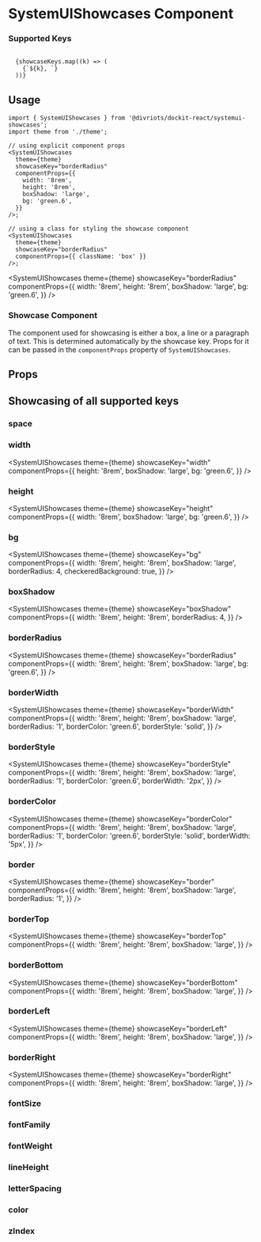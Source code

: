 
# SystemUIShowcases Component

<Description of={SystemUIShowcases} />

### Supported Keys

<code>
  {showcaseKeys.map((k) => (
    <span key={k}>{`${k}, `}</span>
  ))}
</code>

## Usage

```tsx
import { SystemUIShowcases } from '@divriots/dockit-react/systemui-showcases';
import theme from './theme';

// using explicit component props
<SystemUIShowcases
  theme={theme}
  showcaseKey="borderRadius"
  componentProps={{
    width: '8rem',
    height: '8rem',
    boxShadow: 'large',
    bg: 'green.6',
  }}
/>;

// using a class for styling the showcase component
<SystemUIShowcases
  theme={theme}
  showcaseKey="borderRadius"
  componentProps={{ className: 'box' }}
/>;
```

<SystemUIShowcases
  theme={theme}
  showcaseKey="borderRadius"
  componentProps={{
    width: '8rem',
    height: '8rem',
    boxShadow: 'large',
    bg: 'green.6',
  }}
/>

### Showcase Component

The component used for showcasing is either a box, a line or a paragraph of text. This is determined automatically by the showcase key.
Props for it can be passed in the `componentProps` property of `SystemUIShowcases`.

## Props

<Props of={SystemUIShowcases} />

## Showcasing of all supported keys

### space

<SystemUIShowcases theme={theme} showcaseKey="space" />

### width

<SystemUIShowcases
  theme={theme}
  showcaseKey="width"
  componentProps={{
    height: '8rem',
    boxShadow: 'large',
    bg: 'green.6',
  }}
/>

### height

<SystemUIShowcases
  theme={theme}
  showcaseKey="height"
  componentProps={{
    width: '8rem',
    boxShadow: 'large',
    bg: 'green.6',
  }}
/>

### bg

<SystemUIShowcases
  theme={theme}
  showcaseKey="bg"
  componentProps={{
    width: '8rem',
    height: '8rem',
    boxShadow: 'large',
    borderRadius: 4,
    checkeredBackground: true,
  }}
/>

### boxShadow

<SystemUIShowcases
  theme={theme}
  showcaseKey="boxShadow"
  componentProps={{
    width: '8rem',
    height: '8rem',
    borderRadius: 4,
  }}
/>

### borderRadius

<SystemUIShowcases
  theme={theme}
  showcaseKey="borderRadius"
  componentProps={{
    width: '8rem',
    height: '8rem',
    boxShadow: 'large',
    bg: 'green.6',
  }}
/>

### borderWidth

<SystemUIShowcases
  theme={theme}
  showcaseKey="borderWidth"
  componentProps={{
    width: '8rem',
    height: '8rem',
    boxShadow: 'large',
    borderRadius: '1',
    borderColor: 'green.6',
    borderStyle: 'solid',
  }}
/>

### borderStyle

<SystemUIShowcases
  theme={theme}
  showcaseKey="borderStyle"
  componentProps={{
    width: '8rem',
    height: '8rem',
    boxShadow: 'large',
    borderRadius: '1',
    borderColor: 'green.6',
    borderWidth: '2px',
  }}
/>

### borderColor

<SystemUIShowcases
  theme={theme}
  showcaseKey="borderColor"
  componentProps={{
    width: '8rem',
    height: '8rem',
    boxShadow: 'large',
    borderRadius: '1',
    borderColor: 'green.6',
    borderStyle: 'solid',
    borderWidth: '5px',
  }}
/>

### border

<SystemUIShowcases
  theme={theme}
  showcaseKey="border"
  componentProps={{
    width: '8rem',
    height: '8rem',
    boxShadow: 'large',
    borderRadius: '1',
  }}
/>

### borderTop

<SystemUIShowcases
  theme={theme}
  showcaseKey="borderTop"
  componentProps={{
    width: '8rem',
    height: '8rem',
    boxShadow: 'large',
  }}
/>

### borderBottom

<SystemUIShowcases
  theme={theme}
  showcaseKey="borderBottom"
  componentProps={{
    width: '8rem',
    height: '8rem',
    boxShadow: 'large',
  }}
/>

### borderLeft

<SystemUIShowcases
  theme={theme}
  showcaseKey="borderLeft"
  componentProps={{
    width: '8rem',
    height: '8rem',
    boxShadow: 'large',
  }}
/>

### borderRight

<SystemUIShowcases
  theme={theme}
  showcaseKey="borderRight"
  componentProps={{
    width: '8rem',
    height: '8rem',
    boxShadow: 'large',
  }}
/>

### fontSize

<SystemUIShowcases theme={theme} showcaseKey="fontSize" />

### fontFamily

<SystemUIShowcases theme={theme} showcaseKey="fontFamily" />

### fontWeight

<SystemUIShowcases theme={theme} showcaseKey="fontWeight" />

### lineHeight

<SystemUIShowcases theme={theme} showcaseKey="lineHeight" />

### letterSpacing

<SystemUIShowcases theme={theme} showcaseKey="letterSpacing" />

### color

<SystemUIShowcases theme={theme} showcaseKey="color" />

### zIndex

<SystemUIShowcases theme={theme} showcaseKey="zIndex" />
